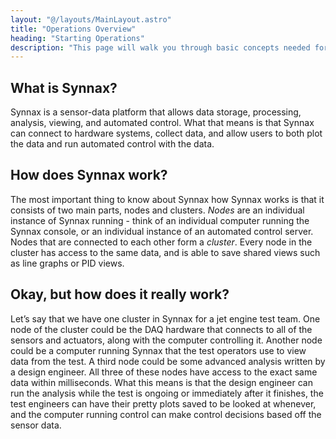 ```yaml
---
layout: "@/layouts/MainLayout.astro"
title: "Operations Overview"
heading: "Starting Operations"
description: "This page will walk you through basic concepts needed for users using the Synnax console for test operations."
---
```


## What is Synnax?
Synnax is a sensor-data platform that allows data storage, processing, analysis,
viewing, and automated control. What that means is that Synnax can connect to
hardware systems, collect data, and allow users to both plot the data and run
automated control with the data.

## How does Synnax work?
The most important thing to know about Synnax how Synnax works is that it
consists of two main parts, nodes and clusters. _Nodes_ are an individual
instance of Synnax running - think of an individual computer running the Synnax
console, or an individual instance of an automated control server. Nodes that
are connected to each other form a _cluster_. Every node in the cluster has
access to the same data, and is able to save shared views such as line graphs or
PID views.

## Okay, but how does it really work?
Let’s say that we have one cluster in Synnax for a jet engine test team. One
node of the cluster could be the DAQ hardware that connects to all of the
sensors and actuators, along with the computer controlling it. Another node
could be a computer running Synnax that the test operators use to view data from
the test. A third node could be some advanced analysis written by a design
engineer. All three of these nodes have access to the exact same data within
milliseconds. What this means is that the design engineer can run the analysis
while the test is ongoing or immediately after it finishes, the test engineers
can have their pretty plots saved to be looked at whenever, and the computer
running control can make control decisions based off the sensor data.
